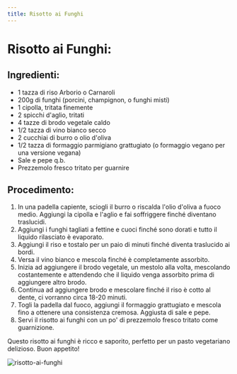 ```yaml
---
title: Risotto ai Funghi
---
```


# Risotto ai Funghi:

## Ingredienti:

- 1 tazza di riso Arborio o Carnaroli
- 200g di funghi (porcini, champignon, o funghi misti)
- 1 cipolla, tritata finemente
- 2 spicchi d'aglio, tritati
- 4 tazze di brodo vegetale caldo
- 1/2 tazza di vino bianco secco
- 2 cucchiai di burro o olio d'oliva
- 1/2 tazza di formaggio parmigiano grattugiato (o formaggio vegano per una versione vegana)
- Sale e pepe q.b.
- Prezzemolo fresco tritato per guarnire

## Procedimento:

1. In una padella capiente, sciogli il burro o riscalda l'olio d'oliva a fuoco medio. Aggiungi la cipolla e l'aglio e fai soffriggere finché diventano traslucidi.
2. Aggiungi i funghi tagliati a fettine e cuoci finché sono dorati e tutto il liquido rilasciato è evaporato.
3. Aggiungi il riso e tostalo per un paio di minuti finché diventa traslucido ai bordi.
4. Versa il vino bianco e mescola finché è completamente assorbito.
5. Inizia ad aggiungere il brodo vegetale, un mestolo alla volta, mescolando costantemente e attendendo che il liquido venga assorbito prima di aggiungere altro brodo.
6. Continua ad aggiungere brodo e mescolare finché il riso è cotto al dente, ci vorranno circa 18-20 minuti.
7. Togli la padella dal fuoco, aggiungi il formaggio grattugiato e mescola fino a ottenere una consistenza cremosa. Aggiusta di sale e pepe.
8. Servi il risotto ai funghi con un po' di prezzemolo fresco tritato come guarnizione.

Questo risotto ai funghi è ricco e saporito, perfetto per un pasto vegetariano delizioso. Buon appetito!

<img
  src="https://source.unsplash.com/una-ciotola-di-cibo-su-un-tavolo-di-legno-qrleIV6KkfI"
  alt="risotto-ai-funghi"
/>
